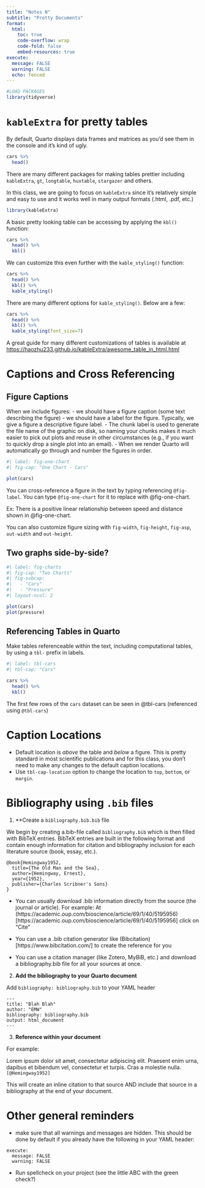 ```yaml
---
title: "Notes N"
subtitle: "Pretty Documents"
format:
  html:
    toc: true
    code-overflow: wrap
    code-fold: false
    embed-resources: true
execute: 
  message: FALSE
  warning: FALSE
  echo: fenced
---
```


```r
#LOAD PACKAGES
library(tidyverse)
```

# `kableExtra` for pretty tables

By default, Quarto displays data frames and matrices as you’d see them in the console and it's kind of ugly.  

```r
cars %>% 
  head()
```

There are many different packages for making tables prettier including `kableExtra`, `gt`, `longtable`, `huxtable`, `stargazer` and others. 

In this class, we are going to focus on `kableExtra` since it's relatively simple and easy to use and it works well in many output formats (.html, .pdf, etc.)

```r
library(kableExtra)
```

A basic pretty looking table can be accessing by applying the `kbl()` function:

```r
cars %>% 
  head() %>% 
  kbl()
```
We can customize this even further with the `kable_styling()` function: 

```r
cars %>% 
  head() %>% 
  kbl() %>% 
  kable_styling()
```

There are many different options for `kable_styling()`. Below are a few:  

```r
cars %>% 
  head() %>% 
  kbl() %>% 
  kable_styling(font_size=7)
```

A great guide for many different customizations of tables is available at [https://haozhu233.github.io/kableExtra/awesome_table_in_html.html](https://haozhu233.github.io/kableExtra/awesome_table_in_html.html)

# Captions and Cross Referencing

## Figure Captions

When we include figures: 
- we should have a figure caption (some text describing the figure)
- we should have a label for the figure. Typically, we give a figure a descriptive figure label.
    -  The chunk label is used to generate the file name of the graphic on disk, so naming your chunks makes it much easier to pick out plots and reuse in other circumstances (e.g., if you want to quickly drop a single plot into an email).
    - When we render Quarto will automatically go through and number the figures in order. 

```r
#| label: fig-one-chart
#| fig-cap: "One Chart - Cars"

plot(cars)
```

You can cross-reference a figure in the text by typing referencing `@fig-label`. You can type `@fig-one-chart` for it to replace with @fig-one-chart. 

Ex: There is a positive linear relationship between speed and distance shown in @fig-one-chart. 

You can also customize figure sizing with `fig-width`, `fig-height`, `fig-asp`, `out-width` and `out-height`. 

## Two graphs side-by-side?

```r
#| label: fig-charts
#| fig-cap: "Two Charts"
#| fig-subcap: 
#|   - "Cars"
#|   - "Pressure"
#| layout-ncol: 2

plot(cars)
plot(pressure)
```


## Referencing Tables in Quarto 

Make tables referenceable within the text, including computational tables, by using a `tbl-` prefix in labels.

```r
#| label: tbl-cars
#| tbl-cap: "Cars"

cars %>% 
  head() %>% 
  kbl()
```
The first few rows of the `cars` dataset can be seen in @tbl-cars (referenced using `@tbl-cars`)

# Caption Locations

- Default location is *above* the table and *below* a figure. This is pretty standard in most scientific publications and for this class, you don't need to make any changes to the default caption locations. 
- Use `tbl-cap-location` option to change the location to `top`, `bottom`, or `margin`.

# Bibliography using `.bib` files

1. **Create a `bibliography.bib.bib` file

We begin by creating a.bib-file called `bibliography.bib` which is then filled with BibTeX entries. BibTeX entries are built in the following format and contain enough information for citation and bibliography inclusion for each literature source (book, essay, etc.).

```
@book{Hemingway1952,
  title={The Old Man and the Sea},
  author={Hemingway, Ernest},
  year={1952},
  publisher={Charles Scribner's Sons}
}
```

- You can usually download .bib information directly from the source (the journal or article). For example: At (https://academic.oup.com/bioscience/article/69/1/40/5195956)[https://academic.oup.com/bioscience/article/69/1/40/5195956] click on "Cite"

- You can use a .bib citation generator like (Bibcitation)[https://www.bibcitation.com/] to create the reference for you

- You can use a citation manager (like Zotero, MyBiB, etc.) and download a bibliography.bib file for all your sources at once. 

2. **Add the bibliography to your Quarto document** 

Add `bibliography: bibliography.bib` to your YAML header

```
---
title: "Blah Blah"
author: "EMW"
bibliography: bibliography.bib
output: html_document
---
```
 

3. **Reference within your document**

For example: 

Lorem ipsum dolor sit amet, consectetur adipiscing elit.
Praesent enim urna, dapibus et bibendum vel, consectetur et turpis.
Cras a molestie nulla. `[@Hemingway1952]` 

This will create an inline citation to that source AND include that source in a bibliography at the end of your document. 

# Other general reminders

- make sure that all warnings and messages are hidden. This should be done by default if you already have the following in your YAML header:

```
execute: 
  message: FALSE
  warning: FALSE
```

- Run spellcheck on your project (see the little ABC with the green check?)













